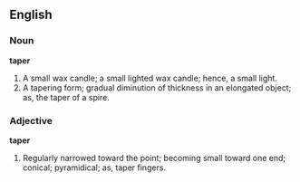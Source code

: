 ==English==

===Noun===

'''taper'''

#A small wax candle; a small lighted wax candle; hence, a small light.
#A tapering form; gradual diminution of thickness in an elongated object; as, the taper of a spire.

===Adjective===

'''taper'''

#Regularly narrowed toward the point; becoming small toward one end; conical; pyramidical; as, taper fingers.